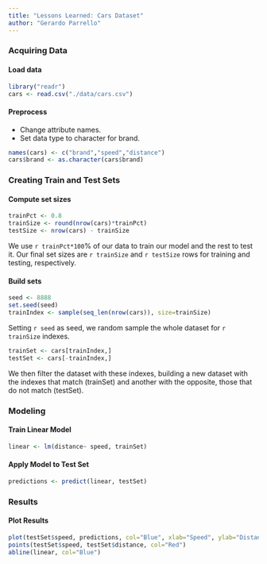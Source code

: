 ```yaml
---
title: "Lessons Learned: Cars Dataset"
author: "Gerardo Parrello"
---
```


### Acquiring Data
#### Load data
```r
library("readr")
cars <- read.csv("./data/cars.csv")
```

#### Preprocess
- Change attribute names.
- Set data type to character for brand.
```r
names(cars) <- c("brand","speed","distance")
cars$brand <- as.character(cars$brand)
```

### Creating Train and Test Sets
#### Compute set sizes
```r
trainPct <- 0.8
trainSize <- round(nrow(cars)*trainPct)
testSize <- nrow(cars) - trainSize
```
We use `r trainPct*100`% of our data to train our model and the rest to test it. Our final set sizes are `r trainSize` and `r testSize` rows for training and testing, respectively.

#### Build sets
```r
seed <- 8888
set.seed(seed)
trainIndex <- sample(seq_len(nrow(cars)), size=trainSize)
```
Setting `r seed` as seed, we random sample the whole dataset for `r trainSize` indexes.

```r
trainSet <- cars[trainIndex,]
testSet <- cars[-trainIndex,]
```
We then filter the dataset with these indexes, building a new dataset with the indexes that match (trainSet) and another with the opposite, those that do not match (testSet).

### Modeling
#### Train Linear Model
```r
linear <- lm(distance~ speed, trainSet)
```

#### Apply Model to Test Set
```r
predictions <- predict(linear, testSet)
```

### Results
#### Plot Results
```r
plot(testSet$speed, predictions, col="Blue", xlab="Speed", ylab="Distance", main="Predicted and Real Distances")
points(testSet$speed, testSet$distance, col="Red")
abline(linear, col="Blue")
```

